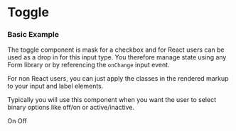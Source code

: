 
<Meta title="V3/Toggle" />

# Toggle

### Basic Example

The toggle component is mask for a checkbox and for React users can be used as a drop in for this input type. You therefore manage state using any Form library or by referencing the `onChange` input event.

For non React users, you can just apply the classes in the rendered markup to your input and label elements.

Typically you will use this component when you want the user to select binary options like off/on or active/inactive.

<Canvas>
  <Story name="Basic Example">
    <Toggle id="my-cool-toggle">
      <span className={elToggleItem}>On</span>
      <span className={elToggleItem}>Off</span>
    </Toggle>
  </Story>
</Canvas>

<RenderHtmlMarkup component="V3/Toggle" story="Basic Example" />
